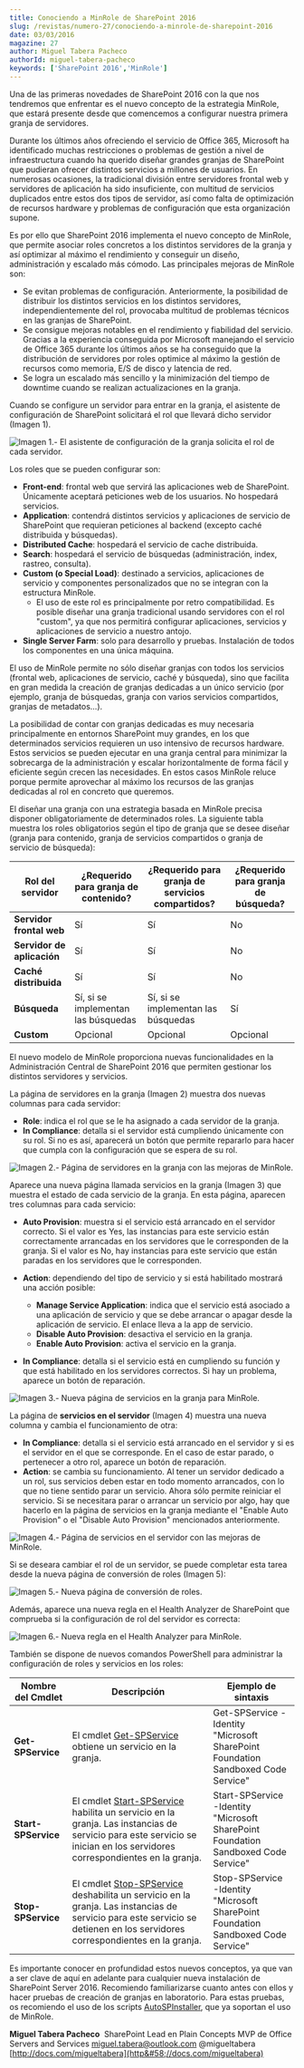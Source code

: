```yaml
---
title: Conociendo a MinRole de SharePoint 2016
slug: /revistas/numero-27/conociendo-a-minrole-de-sharepoint-2016
date: 03/03/2016
magazine: 27
author: Miguel Tabera Pacheco
authorId: miguel-tabera-pacheco
keywords: ['SharePoint 2016','MinRole']
---
```



<ArticleHeader frontmatter={props.pageContext.frontmatter} />



​Una de las primeras novedades de SharePoint 2016 con la que nos tendremos que enfrentar es el nuevo concepto de la estrategia MinRole, que estará presente desde que comencemos a configurar nuestra primera granja de servidores.

Durante los últimos años ofreciendo el servicio de Office 365, Microsoft ha identificado muchas restricciones o problemas de gestión a nivel de infraestructura cuando ha querido diseñar grandes granjas de SharePoint que pudieran ofrecer distintos servicios a millones de usuarios. En numerosas ocasiones, la tradicional división entre servidores frontal web y servidores de aplicación ha sido insuficiente, con multitud de servicios duplicados entre estos dos tipos de servidor, así como falta de optimización de recursos hardware y problemas de configuración que esta organización supone.

Es por ello que SharePoint 2016 implementa el nuevo concepto de MinRole, que permite asociar roles concretos a los distintos servidores de la granja y así optimizar al máximo el rendimiento y conseguir un diseño, administración y escalado más cómodo. Las principales mejoras de MinRole son:

- Se evitan problemas de configuración. Anteriormente, la posibilidad de distribuir los distintos servicios en los distintos servidores, independientemente del rol, provocaba multitud de problemas técnicos en las granjas de SharePoint.
- Se consigue mejoras notables en el rendimiento y fiabilidad del servicio. Gracias a la experiencia conseguida por Microsoft manejando el servicio de Office 365 durante los últimos años se ha conseguido que la distribución de servidores por roles optimice al máximo la gestión de recursos como memoria, E/S de disco y latencia de red.
- Se logra un escalado más sencillo y la minimización del tiempo de downtime cuando se realizan actualizaciones en la granja.


Cuando se configure un servidor para entrar en la granja, el asistente de configuración de SharePoint solicitará el rol que llevará dicho servidor (Imagen 1).

![Imagen 1.- El asistente de configuración de la granja solicita el rol de cada servidor.](../../../images/numero27/conociendo-a-minrole-de-sharepoint-2016/image1.png)

Los roles que se pueden configurar son:

- **Front-end**: frontal web que servirá las aplicaciones web de SharePoint. Únicamente aceptará peticiones web de los usuarios. No hospedará servicios.
- **Application**: contendrá distintos servicios y aplicaciones de servicio de SharePoint que requieran peticiones al backend (excepto caché distribuida y búsquedas).
- **Distributed Cache**: hospedará el servicio de cache distribuida.
- **Search**: hospedará el servicio de búsquedas (administración, index, rastreo, consulta).
- **Custom (o Special Load)**: destinado a servicios, aplicaciones de servicio y componentes personalizados que no se integran con la estructura MinRole.
    - El uso de este rol es principalmente por retro compatibilidad. Es posible diseñar una granja tradicional usando servidores con el rol "custom", ya que nos permitirá configurar aplicaciones, servicios y aplicaciones de servicio a nuestro antojo.
- **Single Server Farm**: solo para desarrollo y pruebas. Instalación de todos los componentes en una única máquina.


El uso de MinRole permite no sólo diseñar granjas con todos los servicios (frontal web, aplicaciones de servicio, caché y búsqueda), sino que facilita en gran medida la creación de granjas dedicadas a un único servicio (por ejemplo, granja de búsquedas, granja con varios servicios compartidos, granjas de metadatos…).

La posibilidad de contar con granjas dedicadas es muy necesaria principalmente en entornos SharePoint muy grandes, en los que determinados servicios requieren un uso intensivo de recursos hardware. Estos servicios se pueden ejecutar en una granja central para minimizar la sobrecarga de la administración y escalar horizontalmente de forma fácil y eficiente según crecen las necesidades. En estos casos MinRole reluce porque permite aprovechar al máximo los recursos de las granjas dedicadas al rol en concreto que queremos.

El diseñar una granja con una estrategia basada en MinRole precisa disponer obligatoriamente de determinados roles. La siguiente tabla muestra los roles obligatorios según el tipo de granja que se desee diseñar (granja para contenido, granja de servicios compartidos o granja de servicio de búsqueda):


| **Rol del servidor** | **¿Requerido para granja de contenido?** | **¿Requerido para granja de servicios compartidos?** | **¿Requerido para granja de búsqueda?** |
| --- | --- | --- | --- |
| **Servidor frontal web** | Sí | Sí | No |
| **Servidor de aplicación** | Sí | Sí | No |
| **Caché distribuida** | Sí | Sí | No |
| **Búsqueda** | Sí, si se implementan las búsquedas | Sí, si se implementan las búsquedas | Sí |
| **Custom** | Opcional | Opcional | Opcional |




El nuevo modelo de MinRole proporciona nuevas funcionalidades en la Administración Central de SharePoint 2016 que permiten gestionar los distintos servidores y servicios.

La página de servidores en la granja (Imagen 2) muestra dos nuevas columnas para cada servidor:

- **Role**: indica el rol que se le ha asignado a cada servidor de la granja.
- **In Compliance**: detalla si el servidor está cumpliendo únicamente con su rol. Si no es así, aparecerá un botón que permite repararlo para hacer que cumpla con la configuración que se espera de su rol.


![Imagen 2.- Página de servidores en la granja con las mejoras de MinRole.](../../../images/numero27/conociendo-a-minrole-de-sharepoint-2016/image2.jpeg)

Aparece una nueva página llamada servicios en la granja (Imagen 3) que muestra el estado de cada servicio de la granja. En esta página, aparecen tres columnas para cada servicio:

- **Auto Provision**: muestra si el servicio está arrancado en el servidor correcto. Si el valor es Yes, las instancias para este servicio están correctamente arrancadas en los servidores que le corresponden de la granja. Si el valor es No, hay instancias para este servicio que están paradas en los servidores que le corresponden.
- **Action**: dependiendo del tipo de servicio y si está habilitado mostrará una acción posible:
    - **Manage Service Application**: indica que el servicio está asociado a una aplicación de servicio y que se debe arrancar o apagar desde la aplicación de servicio. El enlace lleva a la app de servicio.
    - **Disable Auto Provision**: desactiva el servicio en la granja.
    - **Enable Auto Provision**: activa el servicio en la granja.


- **In Compliance**: detalla si el servicio está en cumpliendo su función y que está habilitado en los servidores correctos. Si hay un problema, aparece un botón de reparación.


![Imagen 3.- Nueva página de servicios en la granja para MinRole.](../../../images/numero27/conociendo-a-minrole-de-sharepoint-2016/image3.png)

La página de **servicios en el servidor** (Imagen 4) muestra una nueva columna y cambia el funcionamiento de otra:

- **In Compliance**: detalla si el servicio está arrancado en el servidor y si es el servidor en el que se corresponde. En el caso de estar parado, o pertenecer a otro rol, aparece un botón de reparación.
- **Action**: se cambia su funcionamiento. Al tener un servidor dedicado a un rol, sus servicios deben estar en todo momento arrancados, con lo que no tiene sentido parar un servicio. Ahora sólo permite reiniciar el servicio. Si se necesitara parar o arrancar un servicio por algo, hay que hacerlo en la página de servicios en la granja mediante el "Enable Auto Provision" o el "Disable Auto Provision" mencionados anteriormente.


![Imagen 4.- Página de servicios en el servidor con las mejoras de MinRole.](../../../images/numero27/conociendo-a-minrole-de-sharepoint-2016/image4.jpeg)

Si se deseara cambiar el rol de un servidor, se puede completar esta tarea desde la nueva página de conversión de roles (Imagen 5):

![Imagen 5.- Nueva página de conversión de roles.](../../../images/numero27/conociendo-a-minrole-de-sharepoint-2016/image5.png)

Además, aparece una nueva regla en el Health Analyzer de SharePoint que comprueba si la configuración de rol del servidor es correcta:

![Imagen 6.- Nueva regla en el Health Analyzer para MinRole.](../../../images/numero27/conociendo-a-minrole-de-sharepoint-2016/image6.jpeg)

También se dispone de nuevos comandos PowerShell para administrar la configuración de roles y servicios en los roles:


| **Nombre del Cmdlet** | **Descripción** | **Ejemplo de sintaxis** |
| --- | --- | --- |
| **Get-SPService** | El cmdlet [Get-SPService](https&#58;//msdn.microsoft.com/es-es/mt427448%28v=office.16%29) obtiene un servicio en la granja. | Get-SPService -Identity "Microsoft SharePoint Foundation Sandboxed Code Service" |
| **Start-SPService** | El cmdlet [Start-SPService](https&#58;//msdn.microsoft.com/es-es/mt427447%28v=office.16%29) habilita un servicio en la granja. Las instancias de servicio para este servicio se inician en los servidores correspondientes en la granja. | Start-SPService -Identity "Microsoft SharePoint Foundation Sandboxed Code Service" |
| **Stop-SPService** | El cmdlet [Stop-SPService](https&#58;//msdn.microsoft.com/es-es/mt427446%28v=office.16%29) deshabilita un servicio en la granja. Las instancias de servicio para este servicio se detienen en los servidores correspondientes en la granja. | Stop-SPService -Identity "Microsoft SharePoint Foundation Sandboxed Code Service" |




Es importante conocer en profundidad estos nuevos conceptos, ya que van a ser clave de aquí en adelante para cualquier nueva instalación de SharePoint Server 2016. Recomiendo familiarizarse cuanto antes con ellos y hacer pruebas de creación de granjas en laboratorio. Para estas pruebas, os recomiendo el uso de los scripts [AutoSPInstaller](http&#58;//autospinstaller.codeplex.com/), que ya soportan el uso de MinRole.



**Miguel Tabera Pacheco**
 SharePoint Lead en Plain Concepts 
MVP de Office Servers and Services
 miguel.tabera@outlook.com
 @migueltabera
 [http://docs.com/migueltabera](http&#58;//docs.com/migueltabera)


